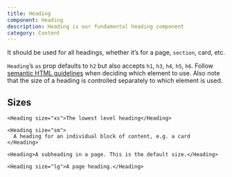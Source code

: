 ```yaml
---
title: Heading
component: Heading
description: Heading is our fundamental heading component
category: Content
---
```


It should be used for all headings, whether it’s for a page, `section`, card, etc.

`Heading`’s `as` prop defaults to `h2` but also accepts `h1`, `h3`, `h4`, `h5`, `h6`. Follow [semantic HTML guidelines](https://webaim.org/techniques/semanticstructure/) when deciding which element to use. Also note that the size of a heading is controlled separately to which element is used.

## Sizes

```tsx preview
<Heading size="xs">The lowest level heading</Heading>
```

```tsx preview
<Heading size="sm">
  A heading for an individual block of content, e.g. a card
</Heading>
```

```tsx preview
<Heading>A subheading in a page. This is the default size.</Heading>
```

```tsx preview
<Heading size="lg">A page heading.</Heading>
```
